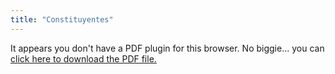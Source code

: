 ```yaml
---
title: "Constituyentes"
---
```


```{=html}
<object data="constituyentes.pdf" type="application/pdf" width="100%" height="100%" style="min-height:100vh;">
    <p>It appears you don't have a PDF plugin for this browser.
    No biggie... you can <a href="constituyentes.pdf">click here to
    download the PDF file.</a></p>
</object>
```